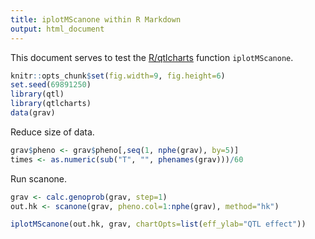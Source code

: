 ```yaml
---
title: iplotMScanone within R Markdown
output: html_document
---
```


This document serves to test the
[R/qtlcharts](https://kbroman.org/qtlcharts) function `iplotMScanone`.

```r
knitr::opts_chunk$set(fig.width=9, fig.height=6)
set.seed(69891250)
library(qtl)
library(qtlcharts)
data(grav)
```

Reduce size of data.

```r
grav$pheno <- grav$pheno[,seq(1, nphe(grav), by=5)]
times <- as.numeric(sub("T", "", phenames(grav)))/60
```

Run scanone.

```r
grav <- calc.genoprob(grav, step=1)
out.hk <- scanone(grav, pheno.col=1:nphe(grav), method="hk")
```

```r
iplotMScanone(out.hk, grav, chartOpts=list(eff_ylab="QTL effect"))
```
